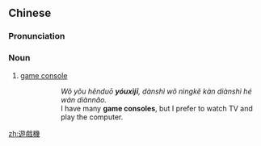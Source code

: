 {{also|游戏机}}
==Chinese==
{{zh-forms|s=游戏机|type=21}}

===Pronunciation===
{{zh-pron
|m=yóuxìjī
|cat=n
}}

===Noun===
{{zh-noun}}

# [[game console]]
#: {{lang|zh|[[我]][[有]][[很多]]'''遊戲機'''，[[但是]][[我]][[寧可]][[看]][[電視]][[和]][[玩]][[電腦]]。}}
#:: ''Wǒ yǒu hěnduō '''yóuxìjī''', dànshì wǒ nìngkě kàn diànshì hé wán diànnǎo.''
#:: I have many '''game consoles''', but I prefer to watch TV and play the computer.

[[zh:遊戲機]]